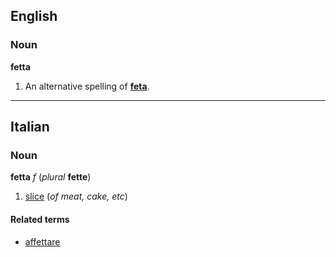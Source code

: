 ==English==
===Noun===
'''fetta'''

#An alternative spelling of '''[[feta]]'''.

----
==Italian==
===Noun===
'''fetta''' ''f'' (''plural'' '''fette''')

#[[slice]] (''of meat, cake, etc'')

====Related terms====
*[[affettare]]